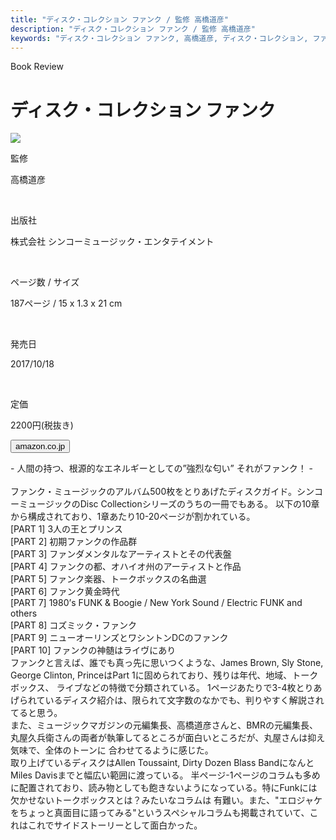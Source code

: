 ```yaml
---
title: "ディスク・コレクション ファンク / 監修 高橋道彦"
description: "ディスク・コレクション ファンク / 監修 高橋道彦"
keywords: "ディスク・コレクション ファンク, 高橋道彦, ディスク・コレクション, ファンク"
---
```



<Row>
  <Column colMd={8} colLg={12} noGutterMdLeft="">
    <p className="largeP">Book Review</p>
    <h1 className="h1-no-bottom-margin">ディスク・コレクション ファンク</h1>
  </Column>
</Row>

<Row>
<Column colMd={3} colLg={4} noGutterMdLeft="">

  <img src="../../images/books/disccollectionfunk.jpg" />

</Column>
<Column colMd={5} colLg={8} noGutterMdLeft="">
  <div>
    <p>監修</p>
    <p className="largeP">
      高橋道彦
    </p>
    <br/>
    <p>出版社</p>
    <p className="largeP">
      株式会社 シンコーミュージック・エンタテイメント
    </p>
    <br/>
    <p>ページ数 / サイズ</p>
    <p className="largeP">
      187ページ / 15 x 1.3 x 21 cm 
    </p>
    <br/>
    <p>発売日</p>
    <p className="largeP">
      2017/10/18
    </p>
    <br/>
    <p>定価</p>
    <p className="largeP">
      2200円(税抜き)
    </p>
    <div>
    <Button href="https://amzn.to/3BiOvMl" renderIcon={ArrowUpRight} size='sm' kind='primary'>
      amazon.co.jp
    </Button>
    </div>
  </div>
</Column>
</Row>

<Row>
  <Column colMd={8} colLg={12} noGutterMdLeft="">
    <p>
      - 人間の持つ、根源的なエネルギーとしての”強烈な匂い” それがファンク！ -
      <br />
      <br />
      ファンク・ミュージックのアルバム500枚をとりあげたディスクガイド。シンコーミュージックのDisc Collectionシリーズのうちの一冊でもある。
      以下の10章から構成されており、1章あたり10-20ページが割かれている。
        <br/>[PART 1] 3人の王とプリンス
        <br/>[PART 2] 初期ファンクの作品群
        <br/>[PART 3] ファンダメンタルなアーティストとその代表盤
        <br/>[PART 4] ファンクの都、オハイオ州のアーティストと作品
        <br/>[PART 5] ファンク楽器、トークボックスの名曲選
        <br/>[PART 6] ファンク黄金時代
        <br/>[PART 7] 1980’s FUNK & Boogie / New York Sound / Electric FUNK and others
        <br/>[PART 8] コズミック・ファンク
        <br/>[PART 9] ニューオーリンズとワシントンDCのファンク
        <br/>[PART 10] ファンクの神髄はライヴにあり
      <br/>ファンクと言えば、誰でも真っ先に思いつくような、James Brown, Sly Stone, George Clinton, PrinceはPart 1に固められており、残りは年代、地域、トークボックス、
      ライブなどの特徴で分類されている。 1ページあたりで3-4枚とりあげられているディスク紹介は、限られて文字数のなかでも、判りやすく解説されてると思う。
      <br/>また、ミュージックマガジンの元編集長、高橋道彦さんと、BMRの元編集長、丸屋久兵衛さんの両者が執筆してるところが面白いところだが、丸屋さんは抑え気味で、全体のトーンに
      合わせてるように感じた。
      <br/>取り上げているディスクはAllen Toussaint, Dirty Dozen Blass BandになんとMiles Davisまでと幅広い範囲に渡っている。
      半ページ-1ページのコラムも多めに配置されており、読み物としても飽きないようになっている。特にFunkには欠かせないトークボックスとは？みたいなコラムは
      有難い。また、"エロジャケをちょっと真面目に語ってみる"というスペシャルコラムも掲載されていて、これはこれでサイドストーリーとして面白かった。
      <br />
      </p>
  </Column>
</Row>
